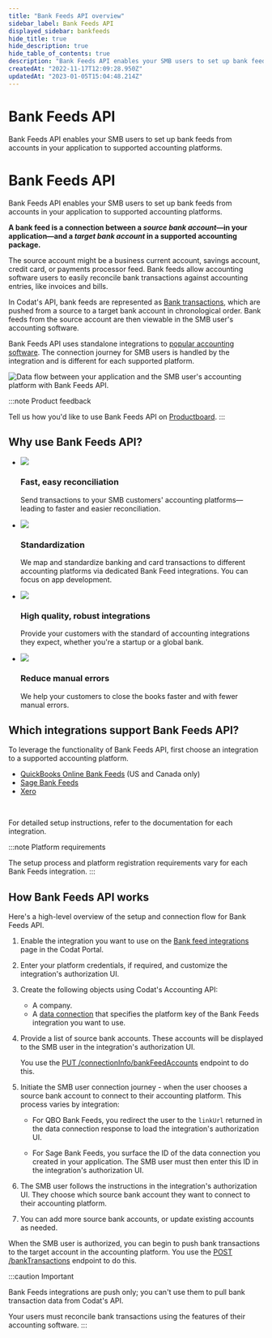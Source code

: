 ```yaml
---
title: "Bank Feeds API overview"
sidebar_label: Bank Feeds API
displayed_sidebar: bankfeeds
hide_title: true
hide_description: true
hide_table_of_contents: true
description: "Bank Feeds API enables your SMB users to set up bank feeds from accounts in your application to supported accounting platforms."
createdAt: "2022-11-17T12:09:28.950Z"
updatedAt: "2023-01-05T15:04:48.214Z"
---
```



<Head>
  <meta property="og:image" content="/img/old/fd21af0-codat_whitepaper_accounting-automation_diagram_B.png"/>
</Head>

<div className="background-video-wrapper bankfeed">
  <div className="banner-video">
    <h1>Bank Feeds API</h1>
    <p>
      Bank Feeds API enables your SMB users to set up bank feeds from accounts in your application to supported accounting platforms.
    </p>
  </div>
</div>

<div className="background-video-spacer bankfeed">
  <h1>Bank Feeds API</h1>
  <p>
    Bank Feeds API enables your SMB users to set up bank feeds from accounts in your application to supported accounting platforms.
  </p>
</div>

**A bank feed is a connection between a _source bank account_—in your application—and a _target bank account_ in a supported accounting package.**

The source account might be a business current account, savings account, credit card, or payments processor feed. Bank feeds allow accounting software users to easily reconcile bank transactions against accounting entries, like invoices and bills.

In Codat's API, bank feeds are represented as [Bank transactions](/accounting-api#/schemas/BankTransactions), which are pushed from a source to a target bank account in chronological order. Bank feeds from the source account are then viewable in the SMB user's accounting software.

Bank Feeds API uses standalone integrations to [popular accounting software](/bank-feeds-api/overview#which-integrations-support-bank-feeds-api). The connection journey for SMB users is handled by the integration and is different for each supported platform.

<img
  src="/img/old/fd21af0-codat_whitepaper_accounting-automation_diagram_B.png"
  alt="Data flow between your application and the SMB user's accounting platform with Bank Feeds API."
/>

:::note Product feedback

Tell us how you'd like to use Bank Feeds API on <a className="external" href="https://codat.productboard.com/feature-board/1378101-feature-organization/features/11073763/detail" target="_blank">Productboard</a>.
:::

## Why use Bank Feeds API?

<ul className="card-container col-2">
  <li className="card">
    <div class="header">
      <img
        src="https://www.codat.io/wp-content/themes/class/dist/images/copy-feature-bullet.svg"
        class="mini-icon"
      />
      <h3>Fast, easy reconciliation</h3>
    </div>
    <p>
      Send transactions to your SMB customers' accounting
      platforms&mdash;leading to faster and easier reconciliation.
    </p>
  </li>
  <li className="card">
    <div class="header">
      <img
        src="https://www.codat.io/wp-content/themes/class/dist/images/copy-feature-bullet.svg"
        class="mini-icon"
      />
      <h3>Standardization</h3>
    </div>
    <p>
      We map and standardize banking and card transactions to different
      accounting platforms via dedicated Bank Feed integrations. You can focus
      on app development.
    </p>
  </li>
  <li className="card">
    <div class="header">
      <img
        src="https://www.codat.io/wp-content/themes/class/dist/images/copy-feature-bullet.svg"
        class="mini-icon"
      />
      <h3>High quality, robust integrations</h3>
    </div>
    <p>
      Provide your customers with the standard of accounting integrations they
      expect, whether you're a startup or a global bank.
    </p>
  </li>
  <li className="card">
    <div class="header">
      <img
        src="https://www.codat.io/wp-content/themes/class/dist/images/copy-feature-bullet.svg"
        class="mini-icon"
      />
      <h3>Reduce manual errors</h3>
    </div>
    <p>
      We help your customers to close the books faster and with fewer manual
      errors.
    </p>
  </li>
</ul>

## Which integrations support Bank Feeds API?

To leverage the functionality of Bank Feeds API, first choose an integration to a supported accounting platform.

- [QuickBooks Online Bank Feeds](/bank-feeds-api/qbo-bank-feeds/) (US and Canada only)
- [Sage Bank Feeds](/bank-feeds-api/sage-bank-feeds)
- [Xero](/integrations/accounting/xero/accounting-xero-setup#configure-direct-bank-feeds)

<br/>

<IntegrationsList integrations={bankfeedsIntegrations}/>

For detailed setup instructions, refer to the documentation for each integration.

:::note Platform requirements

The setup process and platform registration requirements vary for each Bank Feeds integration.
:::

## How Bank Feeds API works

Here's a high-level overview of the setup and connection flow for Bank Feeds API.

1. Enable the integration you want to use on the <a className="external" href="https://app.codat.io/settings/integrations/bankfeeds" target="_blank">Bank feed integrations</a> page in the Codat Portal.

2. Enter your platform credentials, if required, and customize the integration's authorization UI.

3. Create the following objects using Codat's Accounting API:

   - A company.
   - A [data connection](/core-concepts/connections) that specifies the platform key of the Bank Feeds integration you want to use.

4. Provide a list of source bank accounts. These accounts will be displayed to the SMB user in the integration's authorization UI.

   You use the <a href="/bank-feeds-api#/operations/put-bank-feeds" target="_blank">PUT /connectionInfo/bankFeedAccounts</a> endpoint to do this.

5. Initiate the SMB user connection journey - when the user chooses a source bank account to connect to their accounting platform. This process varies by integration:

   - For QBO Bank Feeds, you redirect the user to the `linkUrl` returned in the data connection response to load the integration's authorization UI.

   - For Sage Bank Feeds, you surface the ID of the data connection you created in your application. The SMB user must then enter this ID in the integration's authorization UI.

6. The SMB user follows the instructions in the integration's authorization UI. They choose which source bank account they want to connect to their accounting platform.

7. You can add more source bank accounts, or update existing accounts as needed.

When the SMB user is authorized, you can begin to push bank transactions to the target account in the accounting platform. You use the [POST /bankTransactions](/accounting-api#/operations/post-bank-transactions) endpoint to do this.

:::caution Important

Bank Feeds integrations are push only; you can't use them to pull bank transaction data from Codat's API.

Your users must reconcile bank transactions using the features of their accounting software.
:::
